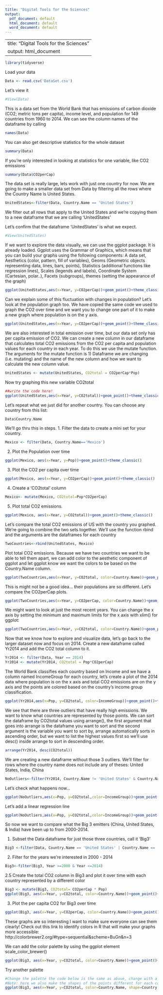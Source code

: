 ```yaml
---
title: "Digital Tools for the Sciences"
output:
  pdf_document: default
  html_document: default
  word_document: default
---
```

---
title: "Digital Tools for the Sciences"
output: html_document
---

```r
library(tidyverse)
```

Load your data

```r
Data <- read.csv('DataSet.csv')
```

Let's view it
```r
#View(Data)
```
This is a data set from the World Bank that has emissions of carbon dioxide (CO2; metric tons per capita), income level,  and population for 149 countries from 1960 to 2014. We can see the column names of the dataframe by calling

```r
names(Data)
```

You can also get descriptive statistics for the whole dataset
```r
summary(Data)

```

If you’re only interested in looking at statistics for one variable, like CO2 emissions
```r
summary(Data$CO2perCap)
```
The data set is really large, lets work with just one country for now. We are going to make a smaller data set from Data by filtering all the rows where the Country Name is United States.

```r
UnitedStates<-filter(Data, Country.Name == 'United States')
```
We filter out all rows that apply to the United States and we’re copying them to a new dataframe that we are calling ‘UnitedStates’

Let’s confirm that the dataframe ‘UnitedStates’ is what we expect.
```r
#View(UnitedStates)
```

If we want to explore the data visually, we can use the ggplot package. It is already loaded. 
Ggplot uses the Grammar of Graphics, which means that you can build your graphs using the following components: A data set, Aesthetics (color, pattern, fill of variables), Geoms (Geometric objects representing data, lines, bars, points), Statistics (additional functions like regression lines), Scales (legends and labels), Coordinate System (Cartesian, polar..), Facets (subgroups), themes (setting the appearance of the graph)


```r
ggplot(UnitedStates,aes(x=Year, y=CO2perCap))+geom_point()+theme_classic()
```

Can we explain some of this fluctuation with changes in population? Let's look at the population graph too. We have copied the same code we used to graph the CO2 over time and we want you to change one part of it to make a new graph where population is on the y axis.  

```r
ggplot(UnitedStates,aes(x=Year, y=CO2perCap))+geom_point()+theme_classic()
```

We are also interested in total emission over time, but our data set only has per capita emission of CO2.  We can create a new column in our dataframe that calculates total CO2 emissions from the CO2 per capita and population values for each country in each year.  To do this we use the mutate function.  The arguments for the mutate function is 1) Dataframe we are changing (i.e. mutating) and the name of the new column and how we want to calculate the new column value.  

```r
UnitedStates <- mutate(UnitedStates, CO2total = CO2perCap*Pop)
```
Now try graphing this new variable CO2total

```r
##write the code here! 
ggplot(UnitedStates,aes(x=Year, y=CO2total))+geom_point()+theme_classic()
```
Let’s repeat what we just did for another country. You can choose any country from this list:

```r
Data$Country.Name
```

We’ll go thru this in steps.
1. Filter the data to create a mini set for your country.

```r
Mexico <- filter(Data, Country.Name=='Mexico')
```
2. Plot the Population over time
```r
ggplot(Mexico, aes(x=Year, y=Pop))+geom_point()+theme_classic()
```

3. Plot the CO2 per capita over time
```r
ggplot(Mexico, aes(x=Year, y=CO2perCap))+geom_point()+theme_classic()
```

4. Create a 'CO2total' column
```r
Mexico<- mutate(Mexico, CO2total=Pop*CO2perCap)
```

5. Plot total CO2 emissions.
```r
ggplot(Mexico, aes(x=Year, y=CO2total))+geom_point()+theme_classic()
```

Let's compare the total CO2 emissions of US with the country you graphed. We're going to combine the two sets together. We’ll use the function rbind and the arguments are the dataframes for each country

```r
TwoCountries<-rbind(UnitedStates, Mexico)
```

Plot total CO2 emissions. Because we have two countries we want to be able to tell them apart, we can add color to the aesthetic component of ggplot and let ggplot know we want the colors to be based on the Country.Name column. 

```r
ggplot(TwoCountries,aes(x=Year, y=CO2total, color=Country.Name))+geom_point()+theme_classic()
```

This is might not be a good idea... their populations are so different.  Let's compare the CO2perCap plots.

```r
ggplot(TwoCountries,aes(x=Year, y=CO2perCap, color=Country.Name))+geom_point()+theme_classic()
```
We might want to look at just the most recent years. You can change the x axis by setting the minimum and maximum limits for the x axis with xlim() for ggplot:  

```r
ggplot(TwoCountries,aes(x=Year, y=CO2total, color=Country.Name))+geom_point()+theme_classic()+xlim(2000,2014)
```

Now that we know how to explore and visualize data, let's go back to the larger dataset now and focus on 2014. Create a new dataframe called Yr2014 and add the CO2 total column to it. 

```r
Yr2014 <- filter(Data, Year == 2014)
Yr2014 <- mutate(Yr2014, CO2total = Pop*CO2perCap)
```

The World Bank classifies each country based on Income and we have a column named IncomeGroup for each country, let’s create a plot of the 2014 data where population is on the x axis and total CO2 emissions are on the y axis and the points are colored based on the country’s income group classification.  

```r
ggplot(Yr2014,aes(x=Pop, y=CO2total, color=IncomeGroup))+geom_point()+theme_classic()

```
We see that there are three outliers that have really high emissions. We want to know what countries are represented by those points.  We can sort the dataframe by CO2total values using arrange(), the first argument that goes into arrange is the dataframe you want to sort and the second argument is the variable you want to sort by, arrange automatically sorts in ascending order, but we want to list the highest values first so we’ll use desc() inside arrange to sort in descending order. 

```r
arrange(Yr2014, desc(CO2total))
```

We are creating a new dataframe without those 3 outliers. We’ll filter for rows where the country name does not include any of theses: United States, India, China

```r
NoOutliers<-filter(Yr2014, Country.Name != 'United States' & Country.Name !='India' & Country.Name !='China')
```

Let’s check what happens now...

```r
ggplot(NoOutliers,aes(x=Pop, y=CO2total,color=IncomeGroup))+geom_point()

```

Let’s add a linear regression line 
```r
ggplot(NoOutliers,aes(x=Pop, y=CO2total,color=IncomeGroup))+geom_point()+geom_smooth(method="lm")+theme_classic()
```

So now we want to compare what the Big 3 emitters (China, United States, & India) have been up to from 2000-2014. 

1. Subset the Data dataframe for just those three countries, call it 'Big3'
```r
Big3 <-filter(Data, Country.Name == 'United States' | Country.Name == 'China' | Country.Name =='India')
```

2. Filter for the years we're interested in 2000 - 2014
```r
Big3<-filter(Big3, Year >=2000 & Year <=2014)
```

2.5 Create the total CO2 column in Big3 and plot it over time with each country represented by a different color
```r
Big3 <- mutate(Big3, CO2total= CO2perCap * Pop)
ggplot(Big3, aes(x=Year, y=CO2total, color=Country.Name))+geom_point()+theme_classic()
```
3. Plot the per capita CO2 for Big3 over time 
```r
ggplot(Big3, aes(x=Year, y=CO2perCap, color=Country.Name))+geom_point()+theme_classic()
```
These graphs are so interesting I want to make sure everyone can see them clearly! Check out this link to identify colors in R that will make your graphs more accessible:
http://colorbrewer2.org/#type=sequential&scheme=BuGn&n=3

We can add the color palette by using the ggplot element scale_color_brewer()

```r
ggplot(Big3, aes(x=Year, y=CO2total, color=Country.Name))+geom_point()+scale_color_brewer(palette='Paired')+theme_classic()
```
Try another palette
```r
#Change the palette the code below is the same as above, change with a new palette name 
#Note: here we also make the shapes of the points different for each country by adding shape=Country.Name to the aes()
ggplot(Big3, aes(x=Year, y=CO2total, color=Country.Name, shape=Country.Name))+geom_point(size=2)+scale_color_brewer(palette='Dark2')+theme_classic()

```


